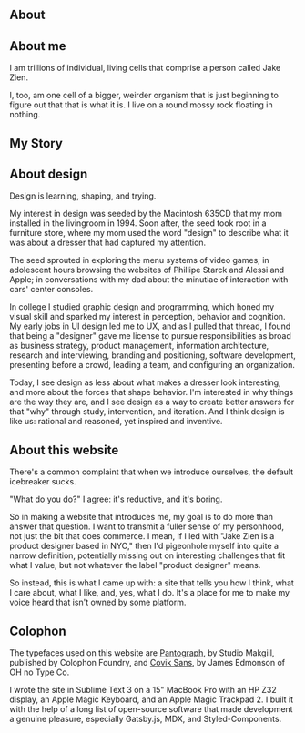 
<Section class="half-margin-bottom">

# About

<div class="two-up">

<div>

## About me

<p class="bigText">I am trillions of individual, living cells that comprise a person called Jake Zien.</p>

I, too, am one cell of a bigger, weirder organism that is just beginning to figure out that that is what it is. I live on a round mossy rock floating in nothing.

</div>
<GatsbyImage image={imageByName(props, 'jakey0', true)} alt="A photo of me as a toddler." />
</div>
</Section>

<Section class="bg1 half-margin-bottom">

## My Story

<Story />

</Section>

<Section class="bg2 half-margin-bottom">

## About design
<p class="bigText">Design is learning, shaping, and trying.</p>

My interest in design was seeded by the Macintosh 635CD that my mom installed in the livingroom in 1994. Soon after, the seed took root in a furniture store, where my mom used the word "design" to describe what it was about a dresser that had captured my attention. 

The seed sprouted in exploring the menu systems of video games; in adolescent hours browsing the websites of Phillipe Starck and Alessi and Apple; in conversations with my dad about the minutiae of interaction with cars' center consoles. 

In college I studied graphic design and programming, which honed my visual skill and sparked my interest in perception, behavior and cognition. My early jobs in UI design led me to UX, and as I pulled that thread, I found that being a "designer" gave me license to pursue responsibilities as broad as business strategy, product management, information architecture, research and interviewing, branding and positioning, software development, presenting before a crowd, leading a team, and configuring an organization.

Today, I see design as less about what makes a dresser look interesting, and more about the forces that shape behavior. I'm interested in why things are the way they are, and I see design as a way to create better answers for that "why" through study, intervention, and iteration. And I think design is like us: rational and reasoned, yet inspired and inventive.

</Section>

<Section class="bg3 half-margin-bottom">

## About this website
<p class="bigText"> There's a common complaint that when we introduce ourselves, the default icebreaker sucks.</p>

"What do you do?" I agree: it's reductive, and it's boring. 

So in making a website that introduces me, my goal is to do more than answer that question. I want to transmit a fuller sense of my personhood, not just the bit that does commerce. I mean, if I led with "Jake Zien is a product designer based in NYC," then I'd pigeonhole myself into quite a narrow definition, potentially missing out on interesting challenges that fit what I value, but not whatever the label "product designer" means.

So instead, this is what I came up with: a site that tells you how I think, what I care about, what I like, and, yes, what I do. It's a place for me to make my voice heard that isn't owned by some platform.

</Section>

<Section class="bg4 half-margin-bottom">

## Colophon
The typefaces used on this website are <a href="http://colophon-foundry.org/typefaces/pantograph/" class="pantograph">Pantograph</a>, by Studio Makgill, published by Colophon Foundry, and <a href="https://ohnotype.co/fonts/covik">Covik Sans</a>, by James Edmonson of OH no Type Co.

I wrote the site in Sublime Text 3 on a 15" MacBook Pro with an HP Z32 display, an Apple Magic Keyboard, and an Apple Magic Trackpad 2. I built it with the help of a long list of open-source software that made development a genuine pleasure, especially Gatsby.js, MDX, and Styled-Components.

</Section>